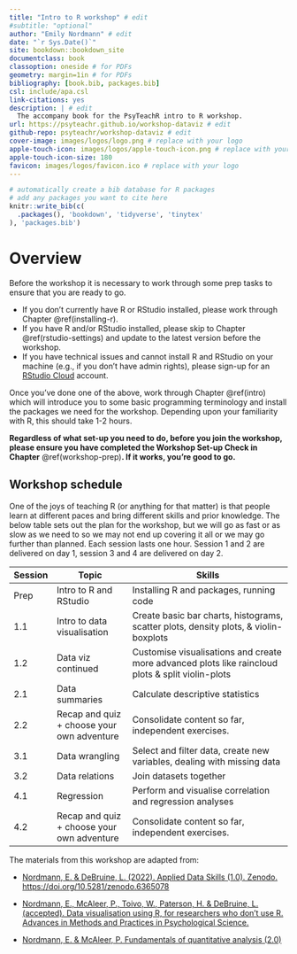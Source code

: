 ```yaml
---
title: "Intro to R workshop" # edit
#subtitle: "optional" 
author: "Emily Nordmann" # edit
date: "`r Sys.Date()`"
site: bookdown::bookdown_site
documentclass: book
classoption: oneside # for PDFs
geometry: margin=1in # for PDFs
bibliography: [book.bib, packages.bib]
csl: include/apa.csl
link-citations: yes
description: | # edit
  The accompany book for the PsyTeachR intro to R workshop.
url: https://psyteachr.github.io/workshop-dataviz # edit
github-repo: psyteachr/workshop-dataviz # edit
cover-image: images/logos/logo.png # replace with your logo
apple-touch-icon: images/logos/apple-touch-icon.png # replace with your logo
apple-touch-icon-size: 180
favicon: images/logos/favicon.ico # replace with your logo
---
```


```r
# automatically create a bib database for R packages
# add any packages you want to cite here
knitr::write_bib(c(
  .packages(), 'bookdown', 'tidyverse', 'tinytex'
), 'packages.bib')

```

# Overview {.unnumbered}

Before the workshop it is necessary to work through some prep tasks to ensure that you are ready to go.

-   If you don't currently have R or RStudio installed, please work through Chapter \@ref(installing-r).
-   If you have R and/or RStudio installed, please skip to Chapter \@ref(rstudio-settings) and update to the latest version before the workshop.
-   If you have technical issues and cannot install R and RStudio on your machine (e.g., if you don't have admin rights), please sign-up for an [RStudio Cloud](https://rstudio.cloud/) account.

Once you've done one of the above, work through Chapter \@ref(intro) which will introduce you to some basic programming terminology and install the packages we need for the workshop. Depending upon your familiarity with R, this should take 1-2 hours.

**Regardless of what set-up you need to do, before you join the workshop, please ensure you have completed the Workshop Set-up Check in Chapter** \@ref(workshop-prep)**. If it works, you're good to go.**

## Workshop schedule

One of the joys of teaching R (or anything for that matter) is that people learn at different paces and bring different skills and prior knowledge. The below table sets out the plan for the workshop, but we will go as fast or as slow as we need to so we may not end up covering it all or we may go further than planned. Each session lasts one hour. Session 1 and 2 are delivered on day 1, session 3 and 4 are delivered on day 2.

| Session     | Topic                                      | Skills                                                                                            |
|-------------|--------------------------------------------|---------------------------------------------------------------------------------------------------|
| Prep        | Intro to R and RStudio                     | Installing R and packages, running code                                                           |
| 1.1 | Intro to data visualisation                | Create basic bar charts, histograms, scatter plots, density plots, & violin-boxplots              |
| 1.2 | Data viz continued                         | Customise visualisations and create more advanced plots like raincloud plots & split violin-plots |
| 2.1 | Data summaries                             | Calculate descriptive statistics                                                                  |
| 2.2 | Recap and quiz + choose your own adventure | Consolidate content so far, independent exercises.                  |
| 3.1 | Data wrangling                             | Select and filter data, create new variables, dealing with missing data                           |
| 3.2 | Data relations                               | Join datasets together                                                         |
| 4.1 | Regression                                | Perform and visualise correlation and regression analyses                                             |
| 4.2 | Recap and quiz + choose your own adventure | Consolidate content so far, independent exercises.                  |

The materials from this workshop are adapted from:

-   [Nordmann, E. & DeBruine, L. (2022). Applied Data Skills (1.0). Zenodo. https://doi.org/10.5281/zenodo.6365078](https://psyteachr.github.io/ads-v1/)

-   [Nordmann, E., McAleer, P., Toivo, W., Paterson, H. & DeBruine, L. (accepted). Data visualisation using R, for researchers who don't use R. Advances in Methods and Practices in Psychological Science.](https://psyteachr.github.io/introdataviz/)

-   [Nordmann, E. & McAleer, P. Fundamentals of quantitative analysis (2.0)](https://psyteachr.github.io/quant-fun-v2/index.html)
